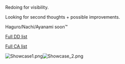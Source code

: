 Redoing for visibility.

Looking for second thoughts + possible improvements.

Haguro/Nachi/Ayanami soon™

[http://puu.sh/ojdPH/5d36801203.png Full DD list]

[http://puu.sh/ojdYl/91c7910c6c.png Full CA list]

[[File:Showcase1.png|thumb|left]][[File:Showcase_2.png|thumb|left]]<ac_metadata title="Fleet Checking for Medium/Hard"> </ac_metadata>